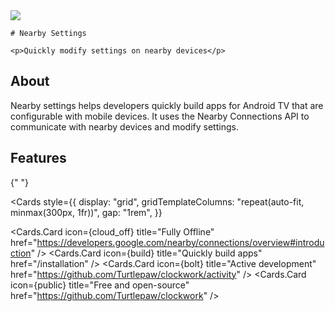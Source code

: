 
  <div
    style={{
      flex: 1,
      display: "flex",
      alignItems: "center",
      alignContent: "center",
      justifyContent: "center",
      flexDirection: "column",
    }}
  >
    <img src="/icon.png" width={100}/>

    # Nearby Settings

    <p>Quickly modify settings on nearby devices</p>

  </div>
   
<LatestRelease />
<StarBadge/>

## About

Nearby settings helps developers quickly build apps for Android TV that are configurable with mobile devices. It uses the Nearby Connections API to communicate with nearby devices and modify settings.

## Features

{" "}

<Cards
  style={{
    display: "grid",
    gridTemplateColumns: "repeat(auto-fit, minmax(300px, 1fr))",
    gap: "1rem",
  }}
>
  <Cards.Card
    icon={<span class="material-symbols-rounded">cloud_off</span>}
    title="Fully Offline"
    href="https://developers.google.com/nearby/connections/overview#introduction"
  />
  <Cards.Card
    icon={<span class="material-symbols-rounded">build</span>}
    title="Quickly build apps"
    href="/installation"
  />
  <Cards.Card
    icon={<span class="material-symbols-rounded">bolt</span>}
    title="Active development"
    href="https://github.com/Turtlepaw/clockwork/activity"
  />
  <Cards.Card
    icon={<span class="material-symbols-rounded">public</span>}
    title="Free and open-source"
    href="https://github.com/Turtlepaw/clockwork"
  />
</Cards>
